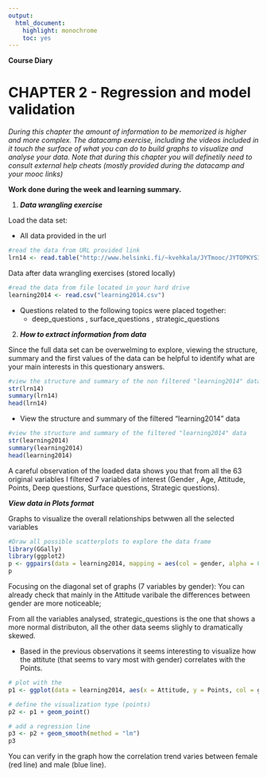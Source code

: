 ```yaml
---
output: 
  html_document: 
    highlight: monochrome
    toc: yes
---
```

**Course Diary**

# CHAPTER 2 - Regression and model validation

*During this chapter the amount of information to be memorized is higher and more complex. The datacamp exercise, including the videos included in it touch the surface of what you can do to build graphs to visualize and analyse your data. Note that during this chapter you will definetily need to consult external help cheats (mostly provided during the datacamp and your mooc links)*


**Work done during the week and learning summary.**

1. _**Data wrangling exercise**_ 

Load the data set:
 
 - All data provided in the url 
 
```r
#read the data from URL provided link
lrn14 <- read.table("http://www.helsinki.fi/~kvehkala/JYTmooc/JYTOPKYS3-data.txt", sep="\t", header=TRUE)
```
  
 
 
Data after data wrangling exercises (stored locally)

 
```r
#read the data from file located in your hard drive
learning2014 <- read.csv("learning2014.csv")
```
 
   - Questions related to the following topics were placed together:     
        - deep_questions , surface_questions , strategic_questions 
        

2. _**How to extract information from data**_

Since the full data set can be overwelming to explore, viewing the structure, summary and the first values of the data can be helpful to identify what are your main interests in this questionary answers. 

```r
#view the structure and summary of the non filtered "learning2014" data
str(lrn14)
summary(lrn14)
head(lrn14)
```

- View the structure and summary of the filtered "learning2014" data

```r
#view the structure and summary of the filtered "learning2014" data
str(learning2014)
summary(learning2014)
head(learning2014)
```

A careful observation of the loaded data shows you that from all the 63 original variables I filtered 7 variables of interest (Gender , Age, Attitude, Points, Deep questions, Surface questions, Strategic questions). 


_**View data in Plots format**_

Graphs to visualize the overall relationships betwwen all the selected variables 

```r
#Draw all possible scatterplots to explore the data frame
library(GGally)
library(ggplot2)
p <- ggpairs(data = learning2014, mapping = aes(col = gender, alpha = 0.3), lower = list(combo = wrap("facethist", bins = 20)))
p
```

Focusing on the diagonal set of graphs (7 variables by gender):
You can already check that mainly in the Attitude varibale the differences between gender are more noticeable; 

From all the variables analysed, strategic_questions is the one that shows a more normal distributon, all the other data seems slighly to dramatically skewed. 


- Based in the previous observations it seems interesting to visualize how the attitute (that seems to vary most with gender) correlates with the Points. 

```r
# plot with the 
p1 <- ggplot(data = learning2014, aes(x = Attitude, y = Points, col = gender))

# define the visualization type (points)
p2 <- p1 + geom_point()

# add a regression line
p3 <- p2 + geom_smooth(method = "lm")
p3
```

You can verify in the graph how the correlation trend varies between female (red line) and male (blue line).







